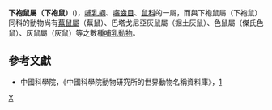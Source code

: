 {{Automatic taxobox
| taxon = Delomys
| image = 
| image_caption = 
| authority = Thomas, 1917
}}

'''下袍鼠屬（下袍鼠）'''(''{{lang|en|Delomys}}'')，[[哺乳綱|哺乳綱]]、[[囓齒目|囓齒目]]、[[鼠科|鼠科]]的一屬，而與下袍鼠屬（下袍鼠）同科的動物尚有[[蕪鼠屬|蕪鼠屬]]（蕪鼠）、巴塔戈尼亞灰鼠屬（掘土灰鼠）、色鼠屬（傑氏色鼠）、灰鼠屬（灰鼠）等之數種[[哺乳動物|哺乳動物]]。

== 參考文獻 ==
*中國科學院，《中國科學院動物研究所的世界動物名稱資料庫》，[https://web.archive.org/web/20050718232917/http://vzd.brim.ac.cn/division/fauna/index.asp]
{{Taxonbar|from=Q756851}}

[[Category:下袍鼠屬|X]]